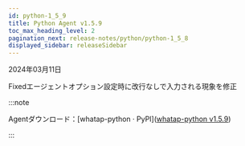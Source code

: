 ```yaml
---
id: python-1_5_9
title: Python Agent v1.5.9
toc_max_heading_level: 2
pagination_next: release-notes/python/python-1_5_8
displayed_sidebar: releaseSidebar
---
```


2024年03月11日

<Status>Fixed</Status>エージェントオプション設定時に改行なしで入力される現象を修正

:::note

Agentダウンロード：[whatap-python · PyPI]([whatap-python v1.5.9](https://pypi.org/project/whatap-python/1.5.9/))

:::

